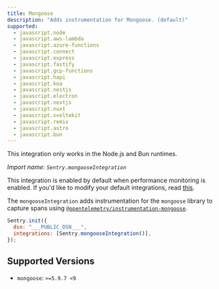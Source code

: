 ```yaml
---
title: Mongoose
description: "Adds instrumentation for Mongoose. (default)"
supported:
  - javascript.node
  - javascript.aws-lambda
  - javascript.azure-functions
  - javascript.connect
  - javascript.express
  - javascript.fastify
  - javascript.gcp-functions
  - javascript.hapi
  - javascript.koa
  - javascript.nestjs
  - javascript.electron
  - javascript.nextjs
  - javascript.nuxt
  - javascript.sveltekit
  - javascript.remix
  - javascript.astro
  - javascript.bun
---
```


<Alert level="info">

This integration only works in the Node.js and Bun runtimes.

</Alert>

_Import name: `Sentry.mongooseIntegration`_

This integration is enabled by default when performance monitoring is enabled. If you'd like to modify your default integrations, read [this](./../#modifying-default-integrations).

The `mongooseIntegration` adds instrumentation for the `mongoose` library to capture spans using [`@opentelemetry/instrumentation-mongoose`](https://www.npmjs.com/package/@opentelemetry/instrumentation-mongoose).

```JavaScript
Sentry.init({
  dsn: "___PUBLIC_DSN___",
  integrations: [Sentry.mongooseIntegration()],
});
```

## Supported Versions

- `mongoose`: `>=5.9.7 <9`
